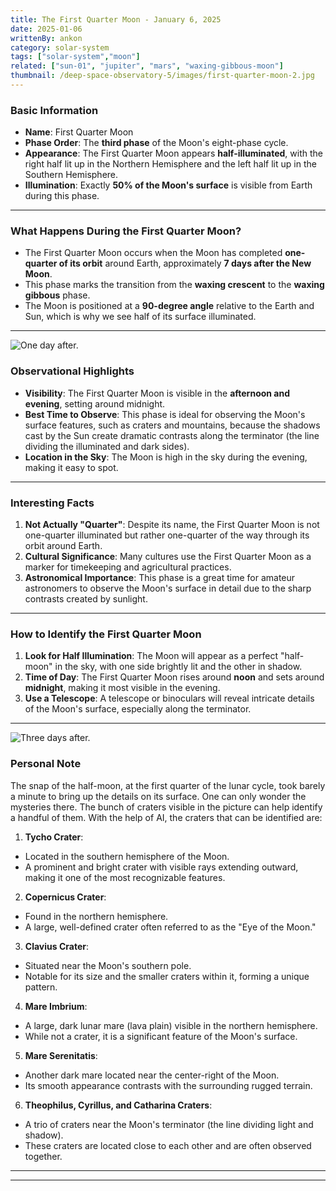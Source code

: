 ```yaml
---
title: The First Quarter Moon - January 6, 2025
date: 2025-01-06
writtenBy: ankon
category: solar-system
tags: ["solar-system","moon"]
related: ["sun-01", "jupiter", "mars", "waxing-gibbous-moon"]
thumbnail: /deep-space-observatory-5/images/first-quarter-moon-2.jpg
---
```


<Highlight title="The First Quarter Moon" subtitle="A Key Phase in the Lunar Cycle" />

### **Basic Information**
- **Name**: First Quarter Moon
- **Phase Order**: The **third phase** of the Moon's eight-phase cycle.
- **Appearance**: The First Quarter Moon appears **half-illuminated**, with the right half lit up in the Northern Hemisphere and the left half lit up in the Southern Hemisphere.
- **Illumination**: Exactly **50% of the Moon's surface** is visible from Earth during this phase.

---

### **What Happens During the First Quarter Moon?**
- The First Quarter Moon occurs when the Moon has completed **one-quarter of its orbit** around Earth, approximately **7 days after the New Moon**.
- This phase marks the transition from the **waxing crescent** to the **waxing gibbous** phase.
- The Moon is positioned at a **90-degree angle** relative to the Earth and Sun, which is why we see half of its surface illuminated.

---

![One day after.](/deep-space-observatory-5/images/first-quarter-moon-3.jpg)
### **Observational Highlights**
- **Visibility**: The First Quarter Moon is visible in the **afternoon and evening**, setting around midnight.
- **Best Time to Observe**: This phase is ideal for observing the Moon's surface features, such as craters and mountains, because the shadows cast by the Sun create dramatic contrasts along the terminator (the line dividing the illuminated and dark sides).
- **Location in the Sky**: The Moon is high in the sky during the evening, making it easy to spot.

---

### **Interesting Facts**
1. **Not Actually "Quarter"**: Despite its name, the First Quarter Moon is not one-quarter illuminated but rather one-quarter of the way through its orbit around Earth.
2. **Cultural Significance**: Many cultures use the First Quarter Moon as a marker for timekeeping and agricultural practices.
3. **Astronomical Importance**: This phase is a great time for amateur astronomers to observe the Moon's surface in detail due to the sharp contrasts created by sunlight.

---

### **How to Identify the First Quarter Moon**
1. **Look for Half Illumination**: The Moon will appear as a perfect "half-moon" in the sky, with one side brightly lit and the other in shadow.
2. **Time of Day**: The First Quarter Moon rises around **noon** and sets around **midnight**, making it most visible in the evening.
3. **Use a Telescope**: A telescope or binoculars will reveal intricate details of the Moon's surface, especially along the terminator.

---

![Three days after.](/deep-space-observatory-5/images/first-quarter-moon-4.jpg)
### **Personal Note**

The snap of the half-moon, at the first quarter of the lunar cycle, took barely a minute to bring
up the details on its surface. One can only wonder the mysteries there. The bunch of craters visible
in the picture can help identify a handful of them. With the help of AI, the craters that can
be identified are:

1. **Tycho Crater**:
- Located in the southern hemisphere of the Moon.
- A prominent and bright crater with visible rays extending outward, making it one of the most recognizable features.

2. **Copernicus Crater**:
- Found in the northern hemisphere.
- A large, well-defined crater often referred to as the "Eye of the Moon."

3. **Clavius Crater**:
- Situated near the Moon's southern pole.
- Notable for its size and the smaller craters within it, forming a unique pattern.

4. **Mare Imbrium**:
- A large, dark lunar mare (lava plain) visible in the northern hemisphere.
- While not a crater, it is a significant feature of the Moon's surface.

5. **Mare Serenitatis**:
- Another dark mare located near the center-right of the Moon.
- Its smooth appearance contrasts with the surrounding rugged terrain.

6. **Theophilus, Cyrillus, and Catharina Craters**:
- A trio of craters near the Moon's terminator (the line dividing light and shadow).
- These craters are located close to each other and are often observed together.

---

---
